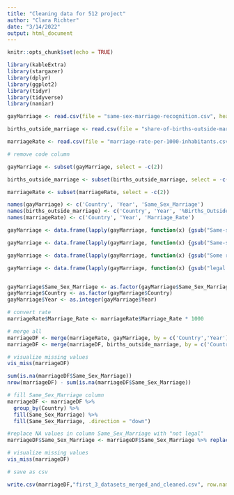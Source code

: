 ```yaml
---
title: "Cleaning data for 512 project"
author: "Clara Richter"
date: "3/14/2022"
output: html_document
---
```


```r
knitr::opts_chunk$set(echo = TRUE)
```


```r
library(kableExtra)
library(stargazer)
library(dplyr)
library(ggplot2)
library(tidyr)
library(tidyverse)
library(naniar)
```

```r
gayMarriage <- read.csv(file = "same-sex-marriage-recognition.csv", header = T,stringsAsFactors = T)

births_outside_marriage <- read.csv(file = "share-of-births-outside-marriage.csv", header = T,stringsAsFactors = T)

marriageRate <- read.csv(file = "marriage-rate-per-1000-inhabitants.csv", header = T,stringsAsFactors = T)
```

```r
# remove code column

gayMarriage <- subset(gayMarriage, select = -c(2))

births_outside_marriage <- subset(births_outside_marriage, select = -c(2))

marriageRate <- subset(marriageRate, select = -c(2))

names(gayMarriage) <- c('Country', 'Year', 'Same_Sex_Marriage')
names(births_outside_marriage) <- c('Country', 'Year', '%Births_Outside_Marriage')
names(marriageRate) <- c('Country', 'Year', 'Marriage_Rate')
```

```r
gayMarriage <- data.frame(lapply(gayMarriage, function(x) {gsub("Same-sex marriage legal", "legal", x)}))

gayMarriage <- data.frame(lapply(gayMarriage, function(x) {gsub("Same-sex marriage not legally recognized", "not legal", x)}))

gayMarriage <- data.frame(lapply(gayMarriage, function(x) {gsub("Some rights to same-sex couples", "some rights", x)}))

gayMarriage <- data.frame(lapply(gayMarriage, function(x) {gsub("legal in some jurisdictions", "some rights", x)}))


gayMarriage$Same_Sex_Marriage <- as.factor(gayMarriage$Same_Sex_Marriage)
gayMarriage$Country <- as.factor(gayMarriage$Country)
gayMarriage$Year <- as.integer(gayMarriage$Year)

```

```r
# convert rate
marriageRate$Marriage_Rate <- marriageRate$Marriage_Rate * 1000
```


```r
# merge all
marriageDF <- merge(marriageRate, gayMarriage, by = c('Country','Year'), all=T)
marriageDF <- merge(marriageDF, births_outside_marriage, by = c('Country','Year'), all=T)
```


```r
# visualize missing values
vis_miss(marriageDF)
```

```r
sum(is.na(marriageDF$Same_Sex_Marriage))
nrow(marriageDF) - sum(is.na(marriageDF$Same_Sex_Marriage))
```

```r
# fill Same_Sex_Marriage column
marriageDF <- marriageDF %>%
  group_by(Country) %>%
  fill(Same_Sex_Marriage) %>%
  fill(Same_Sex_Marriage, .direction = "down")
```

```r
#replace NA values in column Same_Sex_Marriage with "not legal"
marriageDF$Same_Sex_Marriage <- marriageDF$Same_Sex_Marriage %>% replace_na('not legal')
```


```r
# visualize missing values 
vis_miss(marriageDF)
```

```r
# save as csv

write.csv(marriageDF,"first_3_datasets_merged_and_cleaned.csv", row.names = FALSE)
```

